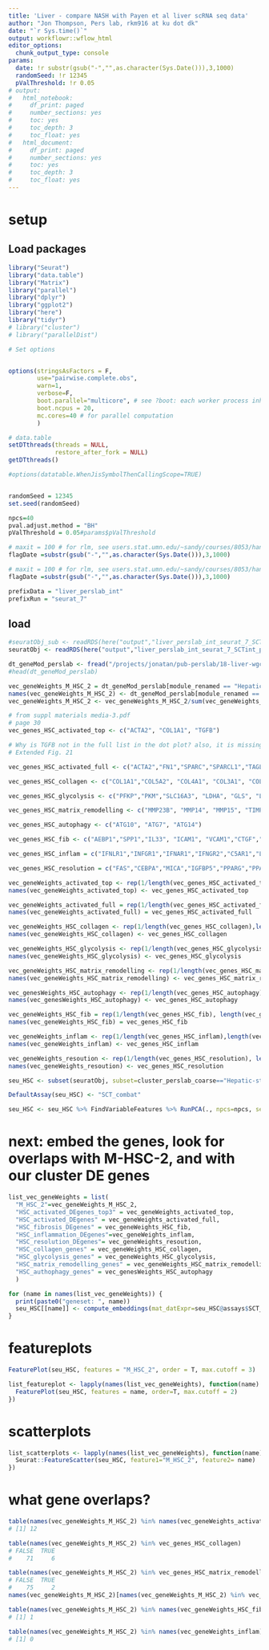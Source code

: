 ```yaml
---
title: 'Liver - compare NASH with Payen et al liver scRNA seq data'
author: "Jon Thompson, Pers lab, rkm916 at ku dot dk"
date: "`r Sys.time()`" 
output: workflowr::wflow_html
editor_options:
  chunk_output_type: console
params: 
  date: !r substr(gsub("-","",as.character(Sys.Date())),3,1000)
  randomSeed: !r 12345
  pValThreshold: !r 0.05
# output:
#   html_notebook:
#     df_print: paged
#     number_sections: yes
#     toc: yes
#     toc_depth: 3
#     toc_float: yes
#   html_document:
#     df_print: paged
#     number_sections: yes
#     toc: yes
#     toc_depth: 3
#     toc_float: yes
---
```


# setup

## Load packages

```r

library("Seurat")
library("data.table")
library("Matrix")
library("parallel")
library("dplyr")
library("ggplot2")
library("here")
library("tidyr")
# library("cluster")
# library("parallelDist")

# Set options


options(stringsAsFactors = F, 
        use="pairwise.complete.obs", 
        warn=1, 
        verbose=F,
        boot.parallel="multicore", # see ?boot: each worker process inherits the environment of the current session, including the workspace and the loaded namespaces and attached packages (but not the random number seed: see below). 
        boot.ncpus = 20,
        mc.cores=40 # for parallel computation
        ) 

# data.table
setDTthreads(threads = NULL, 
             restore_after_fork = NULL)
getDTthreads()

#options(datatable.WhenJisSymbolThenCallingScope=TRUE)


randomSeed = 12345
set.seed(randomSeed)

npcs=40
pval.adjust.method = "BH"
pValThreshold = 0.05#params$pValThreshold

# maxit = 100 # for rlm, see users.stat.umn.edu/~sandy/courses/8053/handouts/robust.pdf
flagDate =substr(gsub("-","",as.character(Sys.Date())),3,1000)

# maxit = 100 # for rlm, see users.stat.umn.edu/~sandy/courses/8053/handouts/robust.pdf
flagDate =substr(gsub("-","",as.character(Sys.Date())),3,1000)

prefixData = "liver_perslab_int"
prefixRun = "seurat_7"
```

## load 

```r
#seuratObj_sub <- readRDS(here("output","liver_perslab_int_seurat_7_SCTint_perslab_labels_seuratObj_macroph.RDS.gz"))
seuratObj <- readRDS(here("output","liver_perslab_int_seurat_7_SCTint_perslab_labels_seuratObj.RDS.gz"))
```

```r
dt_geneMod_perslab <- fread("/projects/jonatan/pub-perslab/18-liver-wgcna/tables/liver_perslab_int_wgcna3_geneMod.csv.gz")
#head(dt_geneMod_perslab)
```

```r
vec_geneWeights_M_HSC_2 = dt_geneMod_perslab[module_renamed == "Hepatic-stellate-cells_2",pkMs]
names(vec_geneWeights_M_HSC_2) <- dt_geneMod_perslab[module_renamed == "Hepatic-stellate-cells_2",genes]
vec_geneWeights_M_HSC_2 <- vec_geneWeights_M_HSC_2/sum(vec_geneWeights_M_HSC_2)
```

```r
# from suppl materials media-3.pdf
# page 30
vec_genes_HSC_activated_top <- c("ACTA2", "COL1A1", "TGFB")

# Why is TGFB not in the full list in the dot plot? also, it is missing in our data
# Extended Fig. 21

vec_genes_HSC_activated_full <- c("ACTA2","FN1","SPARC","SPARCL1","TAGLN", "VIM", "MYL9", "ACTG1","SPON2","VCL","ITGAV","COL1A1","COL5A2","COL4A1", "COL3A1", "COL1A2", "COL5A3", "COL4A2", "ACTB", "DDR2", "BGN","GAS6", "SERPINH1","TNFRSF10A","CCDC88A","PFKP","PKM","SLC16A3", "LDHA", "GLS", "LIPA", "ALOX5", "HIF1A", "MMP23B", "MMP14", "MMP15", "TIMP1", "TIMP2", "TIMP3", "ATG10", "ATG7", "ATG14", "ADAMTS1", "ADAMTSL2", "ADAMTS2", "PCOLCE2", "CTSK", "PDE4D", "SREBF1", "SCAP", "SMAD3", "CELF2", "PID1", "LGALS3", "SMO", "PTCH1", "PPARD","FOXO1", "PTEN")

vec_genes_HSC_collagen <- c("COL1A1","COL5A2", "COL4A1", "COL3A1", "COL1A2", "COL5A3", "COL4A2", "ACTB")

vec_genes_HSC_glycolysis <- c("PFKP","PKM","SLC16A3", "LDHA", "GLS", "LIPA", "ALOX5")

vec_genes_HSC_matrix_remodelling <- c("MMP23B", "MMP14", "MMP15", "TIMP1", "TIMP2", "TIMP3")

vec_genes_HSC_autophagy <- c("ATG10", "ATG7", "ATG14")

vec_genes_HSC_fib <- c("AEBP1","SPP1","IL33", "ICAM1", "VCAM1","CTGF","TGFB1", "TGFBR1", "TGFBR2", "SMAD2", "SMAD3", "AGT","AGTR1","VEGFA", "VEGFB","FLT1","KDR","IGF1","PDGFA","PDGFC", "PDGFD", "PDGFRA","PDGFRB", "JAG1")

vec_genes_HSC_inflam = c("IFNLR1","INFGR1","IFNAR1","IFNGR2","C5AR1","LBP","MYD88","CD14","TLR1","TLR2","IL18R1","IL17RE","IL17RB", "IL17RC", "IL1RAP", "IL4R", "IL6R","IL27RA", "IL22RA1", "IL15RA", "IRF7", "CSF1","TNFSF10","IL17RA","IL32","IL18", "CXCL8", "CCDC88A","SMAD7","ILR1", "NLRP1", "R2RX7", "NLRC5", "CCL2", "CXCL2", "CCL5","PSTPIP1","CXCL1", "CCL28","CX3CL1","CCL4","CXCL12", "CXCL16", "IL15","IL7","IL16","IL6ST","CD274","ICAM1","VCAM1")

vec_genes_HSC_resolution = c("FAS","CEBPA","MICA","IGFBP5","PPARG","PPARA","GATA4", "KLF2", "SOCS3","TP53","ICAM1","IL10RB","IL22RA1")

vec_geneWeights_activated_top <- rep(1/length(vec_genes_HSC_activated_top), length(vec_genes_HSC_activated_top))
names(vec_geneWeights_activated_top) <- vec_genes_HSC_activated_top

vec_geneWeights_activated_full = rep(1/length(vec_genes_HSC_activated_full), length(vec_genes_HSC_activated_full))
names(vec_geneWeights_activated_full) = vec_genes_HSC_activated_full

vec_geneWeights_HSC_collagen <- rep(1/length(vec_genes_HSC_collagen),length(vec_genes_HSC_collagen))
names(vec_geneWeights_HSC_collagen) <- vec_genes_HSC_collagen

vec_geneWeights_HSC_glycolysis <- rep(1/length(vec_genes_HSC_glycolysis),length(vec_genes_HSC_glycolysis))
names(vec_geneWeights_HSC_glycolysis) <- vec_genes_HSC_glycolysis

vec_geneWeights_HSC_matrix_remodelling <- rep(1/length(vec_genes_HSC_matrix_remodelling),length(vec_genes_HSC_matrix_remodelling))
names(vec_geneWeights_HSC_matrix_remodelling) <- vec_genes_HSC_matrix_remodelling

vec_genesWeights_HSC_autophagy <- rep(1/length(vec_genes_HSC_autophagy), length(vec_genes_HSC_autophagy))
names(vec_genesWeights_HSC_autophagy) <- vec_genes_HSC_autophagy

vec_geneWeights_HSC_fib = rep(1/length(vec_genes_HSC_fib), length(vec_genes_HSC_fib))
names(vec_geneWeights_HSC_fib) = vec_genes_HSC_fib

vec_geneWeights_inflam <- rep(1/length(vec_genes_HSC_inflam),length(vec_genes_HSC_inflam))
names(vec_geneWeights_inflam) <- vec_genes_HSC_inflam

vec_geneWeights_resoution <- rep(1/length(vec_genes_HSC_resolution), length(vec_genes_HSC_resolution))
names(vec_geneWeights_resoution) <- vec_genes_HSC_resolution

```

```r
seu_HSC <- subset(seuratObj, subset=cluster_perslab_coarse=="Hepatic-stellate-cells")
```

```r
DefaultAssay(seu_HSC) <- "SCT_combat"

seu_HSC <- seu_HSC %>% FindVariableFeatures %>% RunPCA(., npcs=npcs, seed.use=randomSeed) %>% RunUMAP(., dims=1:npcs, seed.use = randomSeed)
```

# next: embed the genes, look for overlaps with M-HSC-2, and with our cluster DE genes

```r

list_vec_geneWeights = list(
  "M_HSC_2"=vec_geneWeights_M_HSC_2, 
  "HSC_activated_DEgenes_top3" = vec_geneWeights_activated_top, 
  "HSC_activated_DEgenes" = vec_geneWeights_activated_full, 
  "HSC_fibrosis_DEgenes" = vec_geneWeights_HSC_fib,
  "HSC_inflammation_DEgenes"=vec_geneWeights_inflam,
  "HSC_resolution_DEgenes"= vec_geneWeights_resoution,
  "HSC_collagen_genes" = vec_geneWeights_HSC_collagen,
  "HSC_glycolysis_genes" = vec_geneWeights_HSC_glycolysis,
  "HSC_matrix_remodelling_genes" = vec_geneWeights_HSC_matrix_remodelling,
  "HSC_authophagy_genes" = vec_genesWeights_HSC_autophagy 
  )
```

```r
for (name in names(list_vec_geneWeights)) {
  print(paste0("geneset: ", name))
  seu_HSC[[name]] <- compute_embeddings(mat_datExpr=seu_HSC@assays$SCT_combat@counts, vec_geneWeights = list_vec_geneWeights[[name]], min_feats_present = 2)
}
```

# featureplots

```r
FeaturePlot(seu_HSC, features = "M_HSC_2", order = T, max.cutoff = 3)
```

```r
list_featureplot <- lapply(names(list_vec_geneWeights), function(name) {
  FeaturePlot(seu_HSC, features = name, order=T, max.cutoff = 2)
})
```

# scatterplots 

```r
list_scatterplots <- lapply(names(list_vec_geneWeights), function(name) {
  Seurat::FeatureScatter(seu_HSC, feature1="M_HSC_2", feature2= name)  
})
```

# what gene overlaps?

```r
table(names(vec_geneWeights_M_HSC_2) %in% names(vec_geneWeights_activated_full))
# [1] 12
```

```r
table(names(vec_geneWeights_M_HSC_2) %in% vec_genes_HSC_collagen)
# FALSE  TRUE 
#    71     6 
```

```r
table(names(vec_geneWeights_M_HSC_2) %in% vec_genes_HSC_matrix_remodelling)
# FALSE  TRUE 
#    75     2 
names(vec_geneWeights_M_HSC_2)[names(vec_geneWeights_M_HSC_2) %in% vec_genes_HSC_matrix_remodelling]
```
```r
table(names(vec_geneWeights_M_HSC_2) %in% names(vec_geneWeights_HSC_fib))
# [1] 1
```

```r
table(names(vec_geneWeights_M_HSC_2) %in% names(vec_geneWeights_inflam))
# [1] 0
```
